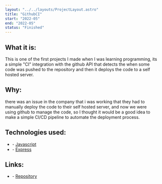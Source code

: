 ```yaml
---
layout: "../../layouts/ProjectLayout.astro"
title: "GithubCI"
start: "2022-05"
end: "2022-05"
status: "Finished"
---
```


## **What it is**:

This is one of the first projects I made when I was learning programming, its a simple "CI" integration with the github API that detects the when some code was pushed to the repository and then it deploys the code to a self hosted server.

## **Why**:

there was an issue in the company that i was working that they had to manually deploy the code to their self hosted server, and now we were using github to manage the code, so I thought it would be a good idea to make a simple CI/CD pipeline to automate the deployment process.

## **Technologies used**:

- \- [Javascript](https://developer.mozilla.org/en-US/docs/Web/JavaScript)
- \- [Express](https://expressjs.com/)

## **Links**:

- \- [Repository](https://github.com/FlavioZanoni/githubCI)
